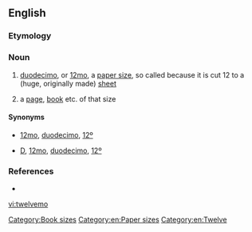 ==English==

===Etymology===
{{suffix|twelve|mo|lang=en}}

===Noun===
{{en-noun}}

# {{label|en|paper}} [[duodecimo]], or [[12mo]], a [[paper size]], so called because it is cut 12 to a (huge, originally made) [[sheet]]
# {{label|en|printing}} a [[page]], [[book]] etc. of that size

====Synonyms====
* {{sense|page size}} [[12mo]], [[duodecimo]], [[12º]]
* {{sense|book size}} [[D]], [[12mo]], [[duodecimo]], [[12º]]

===References===
* {{R:Websters}}

{{Book-B}}

[[Category:Book sizes]]
[[Category:en:Paper sizes]]
[[Category:en:Twelve]]

[[vi:twelvemo]]
